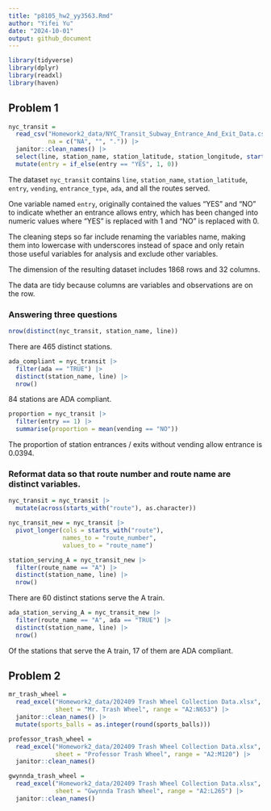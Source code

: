 ```yaml
---
title: "p8105_hw2_yy3563.Rmd"
author: "Yifei Yu"
date: "2024-10-01"
output: github_document
---
```


```r
library(tidyverse)
library(dplyr)
library(readxl)
library(haven)
```


## Problem 1

```r
nyc_transit = 
  read_csv("Homework2_data/NYC_Transit_Subway_Entrance_And_Exit_Data.csv",
           na = c("NA", "", ".")) |> 
  janitor::clean_names() |> 
  select(line, station_name, station_latitude, station_longitude, starts_with("route"), entry, vending, entrance_type, ada) |> 
  mutate(entry = if_else(entry == "YES", 1, 0))
```

The dataset `nyc_transit` contains `line`, `station_name`, `station_latitude`, `entry`, `vending`, `entrance_type`, `ada`, and all the routes served.

One variable named `entry`, originally contained the values "YES" and "NO" to indicate whether an entrance allows entry, which has been changed into numeric values where "YES" is replaced with 1 and "NO" is replaced with 0.

The cleaning steps so far include renaming the variables name, making them into lowercase with underscores instead of space and only retain those useful variables for analysis and exclude other variables.

The dimension of the resulting dataset includes 1868 rows and 32 columns.

The data are tidy because columns are variables and observations are on the row. 

### Answering three questions

```r
nrow(distinct(nyc_transit, station_name, line))
```

There are 465 distinct stations.

```r
ada_compliant = nyc_transit |> 
  filter(ada == "TRUE") |> 
  distinct(station_name, line) |> 
  nrow()
```

84 stations are ADA compliant.

```r
proportion = nyc_transit |> 
  filter(entry == 1) |> 
  summarise(proportion = mean(vending == "NO"))
```

The proportion of station entrances / exits without vending allow entrance is 0.0394.

### Reformat data so that route number and route name are distinct variables.

```r
nyc_transit = nyc_transit |> 
  mutate(across(starts_with("route"), as.character))

nyc_transit_new = nyc_transit |> 
  pivot_longer(cols = starts_with("route"),
               names_to = "route_number",
               values_to = "route_name")
```

```r
station_serving_A = nyc_transit_new |> 
  filter(route_name == "A") |> 
  distinct(station_name, line) |> 
  nrow()
```

There are 60 distinct stations serve the A train.

```r
ada_station_serving_A = nyc_transit_new |> 
  filter(route_name == "A", ada == "TRUE") |> 
  distinct(station_name, line) |> 
  nrow()
```

Of the stations that serve the A train, 17 of them are ADA compliant.

## Problem 2

```r
mr_trash_wheel = 
  read_excel("Homework2_data/202409 Trash Wheel Collection Data.xlsx", 
             sheet = "Mr. Trash Wheel", range = "A2:N653") |> 
  janitor::clean_names() |> 
  mutate(sports_balls = as.integer(round(sports_balls)))
```

```r
professor_trash_wheel = 
  read_excel("Homework2_data/202409 Trash Wheel Collection Data.xlsx", 
             sheet = "Professor Trash Wheel", range = "A2:M120") |> 
  janitor::clean_names()
```

```r
gwynnda_trash_wheel = 
  read_excel("Homework2_data/202409 Trash Wheel Collection Data.xlsx", 
             sheet = "Gwynnda Trash Wheel", range = "A2:L265") |> 
  janitor::clean_names()
```



